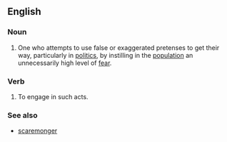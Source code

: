 ==English==

===Noun===
{{en-noun}}

# One who attempts to use false or exaggerated pretenses to get their way, particularly in [[politics]], by instilling in the [[population]] an unnecessarily high level of [[fear]].

===Verb===
{{en-verb|inf=to [[fear]] [[monger]]}}

# To engage in such acts.

===See also===
*[[scaremonger]]